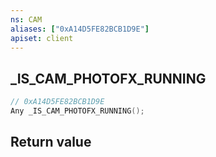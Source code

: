```yaml
---
ns: CAM
aliases: ["0xA14D5FE82BCB1D9E"]
apiset: client
---
```

## _IS_CAM_PHOTOFX_RUNNING

```c
// 0xA14D5FE82BCB1D9E
Any _IS_CAM_PHOTOFX_RUNNING();
```



## Return value